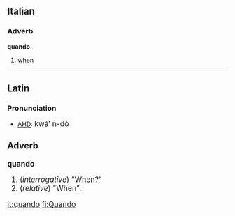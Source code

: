 ==Italian==
===Adverb===
'''quando'''
# [[when]]
----

==Latin==
===Pronunciation===
*[[AHD]]: <big> kw&#259;&prime; n-d&#335;

===Adverb===
'''quando'''
# (''interrogative'') "[[When]]?"
# (''relative'') "When".

[[it:quando]]
[[fi:Quando]]